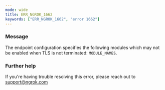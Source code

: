 ```yaml
---
mode: wide
title: ERR_NGROK_1662
keywords: ["ERR_NGROK_1662", "error 1662"]
---
```


### Message

The endpoint configuration specifies the following modules which may not be enabled when TLS is not terminated: `MODULE_NAMES`.

### Further help

If you're having trouble resolving this error, please reach out to [support@ngrok.com](mailto:support@ngrok.com?subject=Help%20with%20ERR_NGROK_1662)
